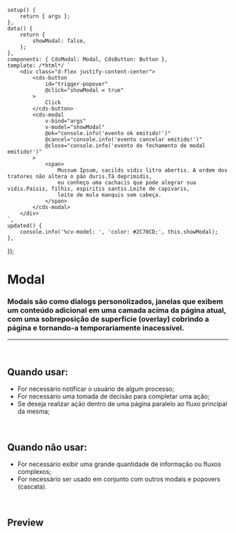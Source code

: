 
<Meta of={ModalStories} />

	setup() {
		return { args };
	},
	data() {
		return {
			showModal: false,
		};
	},
	components: { CdsModal: Modal, CdsButton: Button },
	template: /*html*/ `
		<div class="d-flex justify-content-center">
			<cds-button
				id="trigger-popover"
				@click="showModal = true"
			>
				Click
			</cds-button>
			<cds-modal
				v-bind="args"
				v-model="showModal"
				@ok="console.info('evento ok emitido!')"
				@cancel="console.info('evento cancelar emitido!')"
				@close="console.info('evento de fechamento de modal emitido!')"
			>
				<span>
					Mussum Ipsum, cacilds vidis litro abertis. A ordem dos tratores não altera o pão duris.Tá deprimidis,
					eu conheço uma cachacis que pode alegrar sua vidis.Paisis, filhis, espiritis santis.Leite de capivaris,
					leite de mula manquis sem cabeça.
				</span>
			</cds-modal>
		</div>
	`,
	updated() {
		console.info('%cv-model: ', 'color: #2C70CD;', this.showModal);
	},
});

# Modal

### Modais são como dialogs personolizados, janelas que exibem um conteúdo adicional em uma camada acima da página atual, com uma sobreposição de superfície (overlay) cobrindo a página e tornando-a temporariamente inacessível.

***

<br />

## Quando usar:

* For necessário notificar o usuário de algum processo;
* For necessário uma tomada de decisão para completar uma ação;
* Se deseja realizar ação dentro de uma página paralelo ao fluxo principal da mesma;

<br />

## Quando não usar:

* For necessário exibir uma grande quantidade de informação ou fluxos complexos;
* For necessário ser usado em conjunto com outros modais e popovers (cascata).

<br />

## Preview

<Canvas>
  <Story of={ModalStories.Modal} />
</Canvas>

<Controls />
